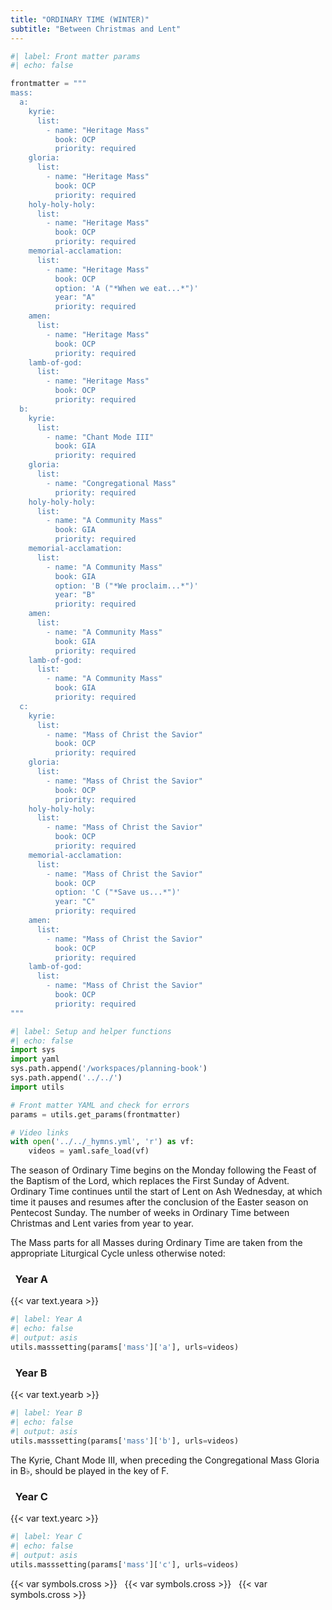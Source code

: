 ```yaml
---
title: "ORDINARY TIME (WINTER)"
subtitle: "Between Christmas and Lent"
---
```


```python
#| label: Front matter params
#| echo: false

frontmatter = """
mass:
  a:
    kyrie:
      list:
        - name: "Heritage Mass"
          book: OCP
          priority: required
    gloria:
      list:
        - name: "Heritage Mass"
          book: OCP
          priority: required
    holy-holy-holy:
      list:
        - name: "Heritage Mass"
          book: OCP
          priority: required
    memorial-acclamation:
      list:
        - name: "Heritage Mass"
          book: OCP
          option: 'A ("*When we eat...*")'
          year: "A"
          priority: required
    amen:
      list:
        - name: "Heritage Mass"
          book: OCP
          priority: required
    lamb-of-god:
      list:
        - name: "Heritage Mass"
          book: OCP
          priority: required
  b:
    kyrie:
      list:
        - name: "Chant Mode III"
          book: GIA
          priority: required
    gloria:
      list:
        - name: "Congregational Mass"
          priority: required
    holy-holy-holy:
      list:
        - name: "A Community Mass"
          book: GIA
          priority: required
    memorial-acclamation:
      list:
        - name: "A Community Mass"
          book: GIA
          option: 'B ("*We proclaim...*")'
          year: "B"
          priority: required
    amen:
      list:
        - name: "A Community Mass"
          book: GIA
          priority: required
    lamb-of-god:
      list:
        - name: "A Community Mass"
          book: GIA
          priority: required
  c:
    kyrie:
      list:
        - name: "Mass of Christ the Savior"
          book: OCP
          priority: required
    gloria:
      list:
        - name: "Mass of Christ the Savior"
          book: OCP
          priority: required
    holy-holy-holy:
      list:
        - name: "Mass of Christ the Savior"
          book: OCP
          priority: required
    memorial-acclamation:
      list:
        - name: "Mass of Christ the Savior"
          book: OCP
          option: 'C ("*Save us...*")'
          year: "C"
          priority: required
    amen:
      list:
        - name: "Mass of Christ the Savior"
          book: OCP
          priority: required
    lamb-of-god:
      list:
        - name: "Mass of Christ the Savior"
          book: OCP
          priority: required
"""
```

```python
#| label: Setup and helper functions
#| echo: false
import sys
import yaml
sys.path.append('/workspaces/planning-book')
sys.path.append('../../')
import utils

# Front matter YAML and check for errors
params = utils.get_params(frontmatter)

# Video links
with open('../../_hymns.yml', 'r') as vf:
    videos = yaml.safe_load(vf)
```

::: {.red}
The season of Ordinary Time begins on the Monday following the Feast of the Baptism of the Lord, which replaces the First Sunday of Advent. Ordinary Time continues until the start of Lent on Ash Wednesday, at which time it pauses and resumes after the conclusion of the Easter season on Pentecost Sunday. The number of weeks in Ordinary Time between Christmas and Lent varies from year to year.

The Mass parts for all Masses during Ordinary Time are taken from the
appropriate Liturgical Cycle unless otherwise noted:
:::

::: {.titlered}
### &nbsp; Year A
:::
{{< var text.yeara >}}

```python
#| label: Year A
#| echo: false
#| output: asis
utils.masssetting(params['mass']['a'], urls=videos)
```

::: {.titlered}
### &nbsp; Year B
:::
{{< var text.yearb >}}

```python
#| label: Year B
#| echo: false
#| output: asis
utils.masssetting(params['mass']['b'], urls=videos)
```

::: {.red}
The Kyrie, Chant Mode III, when preceding the Congregational Mass Gloria in
B♭, should be played in the key of F.
:::

::: {.titlered}
### &nbsp; Year C
:::
{{< var text.yearc >}}

```python
#| label: Year C
#| echo: false
#| output: asis
utils.masssetting(params['mass']['c'], urls=videos)
```

::: {.centered}
{{< var symbols.cross >}} &nbsp; {{< var symbols.cross >}} &nbsp; {{< var symbols.cross >}}
:::